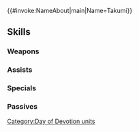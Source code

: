 {{#invoke:NameAbout|main|Name=Takumi}}{{HeroPage Tabs}}
{{Hero Infobox
|Name=Takumi
|Title=Troubled Heart
|WeaponType=Blue Tome
|MoveType=Armored
|Origin=Fire Emblem Fates
|Gender=Male
|actorEN=Michael Sinterniklaas
|actorJP=梶裕貴
|artist=ニジハヤシ
|additionDate=February 6, 2023
|releaseDate=February 7, 2023
|cv1=11
|cv2=200900
|TagID=愛の祭タクミ
|InternalID=913
|Properties=special,hat,tiara
|description=Prince of Hoshido, difficult to please as ever. He reluctantly joins the festival after receiving an invitation from his sister Sakura. Appears in Fire Emblem Fates.
}}
{{Stats Page
|Lv1HP=18|Lv1ATK=10|Lv1SPD=16|Lv1DEF=4|Lv1RES=7
|GRHP=50|GRATK=70|GRSPD=70|GRDEF=55|GRRES=55
}}
==Skills==
===Weapons===
{{Weapons Table
|weapon1=Light
|weapon1Default=1
|weapon1Unlock=1
|weapon2=Ellight
|weapon2Default=2
|weapon2Unlock=2
|weapon3=Shine
|weapon3Default=4
|weapon3Unlock=3
|weapon4=Dawnsweet Box
|weapon4Default=5
|weapon4Unlock=5
}}
===Assists===
{{Assists Table}}
===Specials===
{{Specials Table
|special1=New Moon
|special1Default=4
|special1Unlock=3
|special2=Luna
|special2Unlock=4
}}
===Passives===
{{Passives Table
|passiveA1=Darting Stance 1
|passiveA2=Swift Stance 1
|passiveA3=Swift Stance 2
|passiveA4=Swift Stance 3
|passiveA1Unlock=2
|passiveA2Unlock=3
|passiveA3Unlock=4
|passiveA4Unlock=5
|passiveB1=Savvy Fighter 1
|passiveB2=Savvy Fighter 2
|passiveB3=Savvy Fighter 3
|passiveB1Unlock=1
|passiveB2Unlock=2
|passiveB3Unlock=4
|passiveC1=A/S Far Save 1
|passiveC2=A/S Far Save 2
|passiveC3=A/S Far Save 3
|passiveC1Unlock=3
|passiveC2Unlock=4
|passiveC3Unlock=5
}}
{{Heroes Navbox}}
[[Category:Day of Devotion units]]